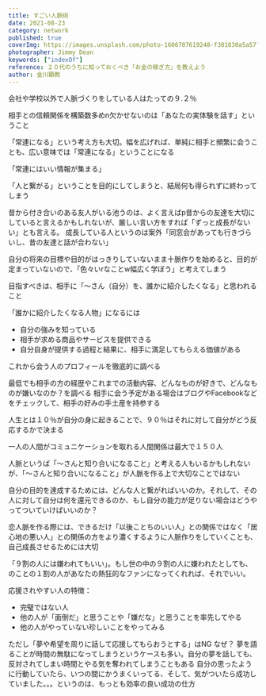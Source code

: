 ```yaml
---
title: すごい人脈術
date: 2021-08-23
category: network
published: true
coverImg: https://images.unsplash.com/photo-1606787619248-f301830a5a57?ixid=MnwxMjA3fDF8MHxwaG90by1wYWdlfHx8fGVufDB8fHx8&ixlib=rb-1.2.1&auto=format&fit=crop&w=2550&q=80
photographer: Jimmy Dean
keywords: ["indexOf"]
reference: ２０代のうちに知っておくべき「お金の稼ぎ方」を教えよう
author: 金川顕教
---
```



会社や学校以外で人脈づくりをしている人はたっての９.２％

相手との信頼関係を構築数多めn欠かせないのは「あなたの実体験を話す」ということ

「常連になる」という考え方も大切。幅を広げれば、単純に相手と頻繁に会うことも、広い意味では「常連になる」ということになる

「常連にはいい情報が集まる」

「人と繋がる」ということを目的にしてしまうと、結局何も得られずに終わってしまう

昔から付き合いのある友人がいる池うのは、よく言えばp昔からの友達を大切にしていると言えるかもしれないが、厳しい言い方をすれば「ずっと成長がないい」とも言える。
成長している人というのは案外「同窓会があっても行きづらいし、昔の友達と話が合わない」

自分の将来の目標や目的がはっきりしていないまま十脈作りを始めると、目的が定まっていないので、「色々いrなことw幅広く学ぼう」と考えてしまう

目指すべきは、相手に「〜さん（自分）を、誰かに紹介したくなる」と思われること

「誰かに紹介したくなる人物」になるには
- 自分の強みを知っている
- 相手が求める商品やサービスを提供できる
- 自分自身が提供する過程と結果に、相手に満足してもらえる価値がある

これから会う人のプロフィールを徹底的に調べる

最低でも相手の方の経歴やこれまでの活動内容、どんなものが好きで、どんなものが嫌いなのか？を調べる
相手に会う予定がある場合はブログやFacebookなどをチェックして、相手の好みの手土産を持参する

人生とは１０％が自分の身に起きることで、９０％はそれに対して自分がどう反応するかで決まる

一人の人間がコミュニケーションを取れる人間関係は最大で１５０人

人脈というば「〜さんと知り合いになること」と考える人もいるかもしれないが、「〜さんと知り合いになること」が人脈を作る上で大切なことではない

自分の目的を達成するためには、どんな人と繋がればいいのか。それして、その人に対して自分は何を還元できるのか、もし自分の能力が足りない場合はどうやってついていけばいいのか？

恋人脈を作る際には、できるだけ「以後ことちのいい人」との関係ではなく「居心地の悪い人」との関係の方をより濃くするように人脈作りをしていくことも、自己成長させるためには大切

「９割の人には嫌われてもいい」。もし世の中の９割の人に嫌われたとしても、のことの１割の人があなたの熱狂的なファンになってくれれば、それでいい。

応援されやすい人の特徴：
* 完璧ではない人
* 他の人が「面倒だ」と思うことや「嫌だな」と思うことを率先してやる
* 他の人がやっていない珍しいことをやってみる

ただし「夢や希望を周りに話して応援してもらおうとする」はNG
なぜ？
夢を語ることが時間の無駄になってしまうというケースも多い。自分の夢を話しても、反対されてしまい時間とやる気を奪われてしまうこともある
自分の思ったように行動していたら、いつの間にかうまくいってる、そして、気がついたら成功していました。。。というのは、もっとも効率の良い成功の仕方